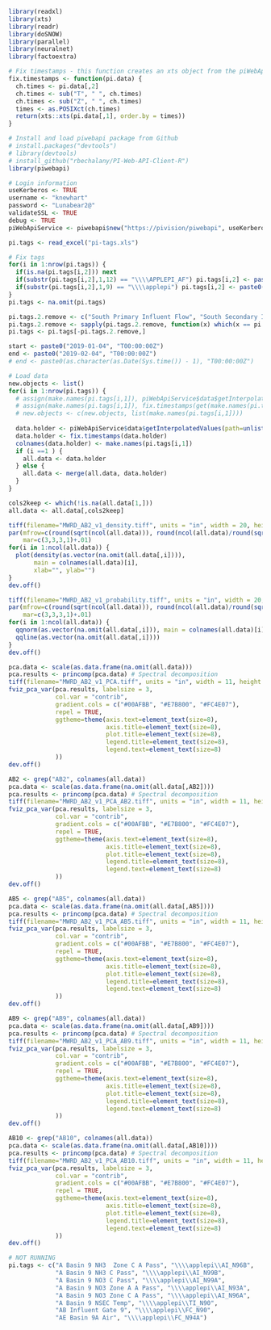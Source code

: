 ```r
library(readxl)
library(xts)
library(readr)
library(doSNOW)
library(parallel)
library(neuralnet)
library(factoextra)

# Fix timestamps - this function creates an xts object from the piWebApiService function above
fix.timestamps <- function(pi.data) {
  ch.times <- pi.data[,2]
  ch.times <- sub("T", " ", ch.times)
  ch.times <- sub("Z", " ", ch.times)
  times <- as.POSIXct(ch.times)
  return(xts::xts(pi.data[,1], order.by = times))
}

# Install and load piwebapi package from Github
# install.packages("devtools")
# library(devtools)
# install_github("rbechalany/PI-Web-API-Client-R")
library(piwebapi)

# Login information
useKerberos <- TRUE
username <- "knewhart"
password <- "Lunabear2@"
validateSSL <- TRUE
debug <- TRUE
piWebApiService <- piwebapi$new("https://pivision/piwebapi", useKerberos, username, password, validateSSL, debug)
```



```r
pi.tags <- read_excel("pi-tags.xls")

# Fix tags
for(i in 1:nrow(pi.tags)) {
  if(is.na(pi.tags[i,2])) next
  if(substr(pi.tags[i,2],1,12) == "\\\\APPLEPI_AF") pi.tags[i,2] <- paste0("af:", pi.tags[i,2])
  if(substr(pi.tags[i,2],1,9) == "\\\\applepi") pi.tags[i,2] <- paste0("pi:", pi.tags[i,2])
}
pi.tags <- na.omit(pi.tags)

pi.tags.2.remove <- c("South Primary Influent Flow", "South Secondary Influent Flow")
pi.tags.2.remove <- sapply(pi.tags.2.remove, function(x) which(x == pi.tags[,1]))
pi.tags <- pi.tags[-pi.tags.2.remove,]

start <- paste0("2019-01-04", "T00:00:00Z")
end <- paste0("2019-02-04", "T00:00:00Z")
# end <- paste0(as.character(as.Date(Sys.time()) - 1), "T00:00:00Z")

# Load data
new.objects <- list()
for(i in 1:nrow(pi.tags)) {
  # assign(make.names(pi.tags[i,1]), piWebApiService$data$getInterpolatedValues(path=unlist(pi.tags[i,2]), startTime = start, endTime = end, interval = "1d")[,1:2])
  # assign(make.names(pi.tags[i,1]), fix.timestamps(get(make.names(pi.tags[i,1]))))
  # new.objects <- c(new.objects, list(make.names(pi.tags[i,1])))
  
  data.holder <- piWebApiService$data$getInterpolatedValues(path=unlist(pi.tags[i,2]), startTime = start, endTime = end, interval = "1d")[,1:2]
  data.holder <- fix.timestamps(data.holder)
  colnames(data.holder) <- make.names(pi.tags[i,1])
  if (i ==1 ) {
    all.data <- data.holder
  } else {
    all.data <- merge(all.data, data.holder)
  }
}

cols2keep <- which(!is.na(all.data[1,]))
all.data <- all.data[,cols2keep]
```




```r
tiff(filename="MWRD_AB2_v1_density.tiff", units = "in", width = 20, height = 20, res = 200)
par(mfrow=c(round(sqrt(ncol(all.data))), round(ncol(all.data)/round(sqrt(ncol(all.data))))),
    mar=c(3,3,3,1)+.01)
for(i in 1:ncol(all.data)) {
  plot(density(as.vector(na.omit(all.data[,i]))), 
       main = colnames(all.data)[i],
       xlab="", ylab="")
}
dev.off()

tiff(filename="MWRD_AB2_v1_probability.tiff", units = "in", width = 20, height = 20, res = 200)
par(mfrow=c(round(sqrt(ncol(all.data))), round(ncol(all.data)/round(sqrt(ncol(all.data))))),
    mar=c(3,3,3,1)+.01)
for(i in 1:ncol(all.data)) {
  qqnorm(as.vector(na.omit(all.data[,i])), main = colnames(all.data)[i])
  qqline(as.vector(na.omit(all.data[,i])))
}
dev.off()
```




```r
pca.data <- scale(as.data.frame(na.omit(all.data)))
pca.results <- princomp(pca.data) # Spectral decomposition
tiff(filename="MWRD_AB2_v1_PCA.tiff", units = "in", width = 11, height = 6.5, res = 200)
fviz_pca_var(pca.results, labelsize = 3,
             col.var = "contrib",
             gradient.cols = c("#00AFBB", "#E7B800", "#FC4E07"),
             repel = TRUE,
             ggtheme=theme(axis.text=element_text(size=8), 
                           axis.title=element_text(size=8),
                           plot.title=element_text(size=8),
                           legend.title=element_text(size=8),
                           legend.text=element_text(size=8)
             ))
dev.off()

AB2 <- grep("AB2", colnames(all.data))
pca.data <- scale(as.data.frame(na.omit(all.data[,AB2])))
pca.results <- princomp(pca.data) # Spectral decomposition
tiff(filename="MWRD_AB2_v1_PCA_AB2.tiff", units = "in", width = 11, height = 6.5, res = 200)
fviz_pca_var(pca.results, labelsize = 3,
             col.var = "contrib",
             gradient.cols = c("#00AFBB", "#E7B800", "#FC4E07"),
             repel = TRUE,
             ggtheme=theme(axis.text=element_text(size=8), 
                           axis.title=element_text(size=8),
                           plot.title=element_text(size=8),
                           legend.title=element_text(size=8),
                           legend.text=element_text(size=8)
             ))
dev.off()

AB5 <- grep("AB5", colnames(all.data))
pca.data <- scale(as.data.frame(na.omit(all.data[,AB5])))
pca.results <- princomp(pca.data) # Spectral decomposition
tiff(filename="MWRD_AB2_v1_PCA_AB5.tiff", units = "in", width = 11, height = 6.5, res = 200)
fviz_pca_var(pca.results, labelsize = 3,
             col.var = "contrib",
             gradient.cols = c("#00AFBB", "#E7B800", "#FC4E07"),
             repel = TRUE,
             ggtheme=theme(axis.text=element_text(size=8), 
                           axis.title=element_text(size=8),
                           plot.title=element_text(size=8),
                           legend.title=element_text(size=8),
                           legend.text=element_text(size=8)
             ))
dev.off()

AB9 <- grep("AB9", colnames(all.data))
pca.data <- scale(as.data.frame(na.omit(all.data[,AB9])))
pca.results <- princomp(pca.data) # Spectral decomposition
tiff(filename="MWRD_AB2_v1_PCA_AB9.tiff", units = "in", width = 11, height = 6.5, res = 200)
fviz_pca_var(pca.results, labelsize = 3,
             col.var = "contrib",
             gradient.cols = c("#00AFBB", "#E7B800", "#FC4E07"),
             repel = TRUE,
             ggtheme=theme(axis.text=element_text(size=8), 
                           axis.title=element_text(size=8),
                           plot.title=element_text(size=8),
                           legend.title=element_text(size=8),
                           legend.text=element_text(size=8)
             ))
dev.off()

AB10 <- grep("AB10", colnames(all.data))
pca.data <- scale(as.data.frame(na.omit(all.data[,AB10])))
pca.results <- princomp(pca.data) # Spectral decomposition
tiff(filename="MWRD_AB2_v1_PCA_AB10.tiff", units = "in", width = 11, height = 6.5, res = 200)
fviz_pca_var(pca.results, labelsize = 3,
             col.var = "contrib",
             gradient.cols = c("#00AFBB", "#E7B800", "#FC4E07"),
             repel = TRUE,
             ggtheme=theme(axis.text=element_text(size=8), 
                           axis.title=element_text(size=8),
                           plot.title=element_text(size=8),
                           legend.title=element_text(size=8),
                           legend.text=element_text(size=8)
             ))
dev.off()

```







```r
# NOT RUNNING
pi.tags <- c("A Basin 9 NH3  Zone C A Pass", "\\\\applepi\\AI_N96B",
             "A Basin 9 NH3 C Pass", "\\\\applepi\\AI_N99B",
             "A Basin 9 NO3 C Pass", "\\\\applepi\\AI_N99A",
             "A Basin 9 NO3 Zone A A Pass", "\\\\applepi\\AI_N93A",
             "A Basin 9 NO3 Zone C A Pass", "\\\\applepi\\AI_N96A",
             "A Basin 9 NSEC Temp", "\\\\applepi\\TI_N90",
             "AB Influent Gate 9", "\\\\applepi\\FC_N90",
             "AE Basin 9A Air", "\\\\applepi\\FC_N94A")
```

